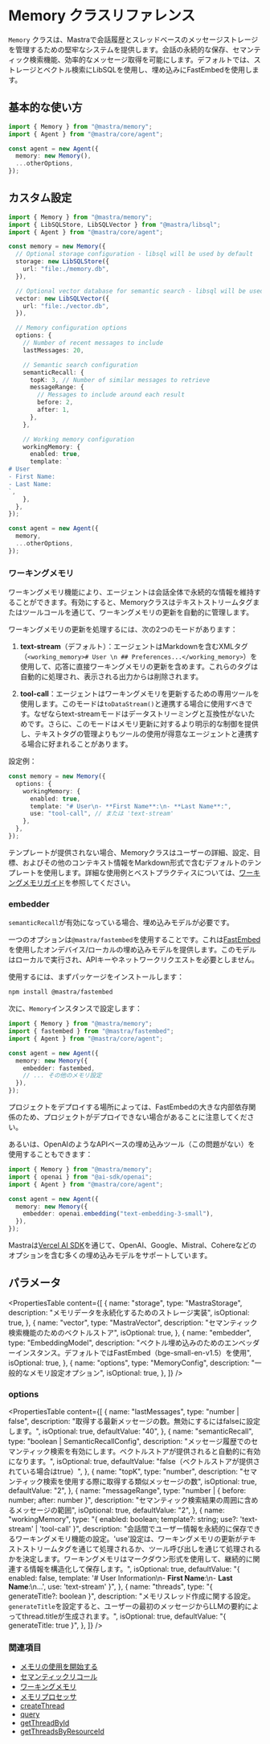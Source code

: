 # Memory クラスリファレンス

`Memory` クラスは、Mastraで会話履歴とスレッドベースのメッセージストレージを管理するための堅牢なシステムを提供します。会話の永続的な保存、セマンティック検索機能、効率的なメッセージ取得を可能にします。デフォルトでは、ストレージとベクトル検索にLibSQLを使用し、埋め込みにFastEmbedを使用します。

## 基本的な使い方

```typescript copy showLineNumbers
import { Memory } from "@mastra/memory";
import { Agent } from "@mastra/core/agent";

const agent = new Agent({
  memory: new Memory(),
  ...otherOptions,
});
```

## カスタム設定

```typescript copy showLineNumbers
import { Memory } from "@mastra/memory";
import { LibSQLStore, LibSQLVector } from "@mastra/libsql";
import { Agent } from "@mastra/core/agent";

const memory = new Memory({
  // Optional storage configuration - libsql will be used by default
  storage: new LibSQLStore({
    url: "file:./memory.db",
  }),

  // Optional vector database for semantic search - libsql will be used by default
  vector: new LibSQLVector({
    url: "file:./vector.db",
  }),

  // Memory configuration options
  options: {
    // Number of recent messages to include
    lastMessages: 20,

    // Semantic search configuration
    semanticRecall: {
      topK: 3, // Number of similar messages to retrieve
      messageRange: {
        // Messages to include around each result
        before: 2,
        after: 1,
      },
    },

    // Working memory configuration
    workingMemory: {
      enabled: true,
      template: `
# User
- First Name:
- Last Name:
`,
    },
  },
});

const agent = new Agent({
  memory,
  ...otherOptions,
});
```

### ワーキングメモリ

ワーキングメモリ機能により、エージェントは会話全体で永続的な情報を維持することができます。有効にすると、Memoryクラスはテキストストリームタグまたはツールコールを通じて、ワーキングメモリの更新を自動的に管理します。

ワーキングメモリの更新を処理するには、次の2つのモードがあります：

1. **text-stream**（デフォルト）：エージェントはMarkdownを含むXMLタグ（`<working_memory># User \n ## Preferences...</working_memory>`）を使用して、応答に直接ワーキングメモリの更新を含めます。これらのタグは自動的に処理され、表示される出力からは削除されます。

2. **tool-call**：エージェントはワーキングメモリを更新するための専用ツールを使用します。このモードは`toDataStream()`と連携する場合に使用すべきです。なぜならtext-streamモードはデータストリーミングと互換性がないためです。さらに、このモードはメモリ更新に対するより明示的な制御を提供し、テキストタグの管理よりもツールの使用が得意なエージェントと連携する場合に好まれることがあります。

設定例：

```typescript copy showLineNumbers
const memory = new Memory({
  options: {
    workingMemory: {
      enabled: true,
      template: "# User\n- **First Name**:\n- **Last Name**:",
      use: "tool-call", // または 'text-stream'
    },
  },
});
```

テンプレートが提供されない場合、Memoryクラスはユーザーの詳細、設定、目標、およびその他のコンテキスト情報をMarkdown形式で含むデフォルトのテンプレートを使用します。詳細な使用例とベストプラクティスについては、[ワーキングメモリガイド](/docs/memory/working-memory.mdx#designing-effective-templates)を参照してください。

### embedder

`semanticRecall`が有効になっている場合、埋め込みモデルが必要です。

一つのオプションは`@mastra/fastembed`を使用することです。これは[FastEmbed](https://github.com/Anush008/fastembed-js)を使用したオンデバイス/ローカルの埋め込みモデルを提供します。このモデルはローカルで実行され、APIキーやネットワークリクエストを必要としません。

使用するには、まずパッケージをインストールします：

```bash npm2yarn copy
npm install @mastra/fastembed
```

次に、`Memory`インスタンスで設定します：

```typescript {2,7}
import { Memory } from "@mastra/memory";
import { fastembed } from "@mastra/fastembed";
import { Agent } from "@mastra/core/agent";

const agent = new Agent({
  memory: new Memory({
    embedder: fastembed,
    // ... その他のメモリ設定
  }),
});
```

プロジェクトをデプロイする場所によっては、FastEmbedの大きな内部依存関係のため、プロジェクトがデプロイできない場合があることに注意してください。

あるいは、OpenAIのようなAPIベースの埋め込みツール（この問題がない）を使用することもできます：

```typescript {2,7}
import { Memory } from "@mastra/memory";
import { openai } from "@ai-sdk/openai";
import { Agent } from "@mastra/core/agent";

const agent = new Agent({
  memory: new Memory({
    embedder: openai.embedding("text-embedding-3-small"),
  }),
});
```

Mastraは[Vercel AI SDK](https://sdk.vercel.ai/docs/ai-sdk-core/embeddings)を通じて、OpenAI、Google、Mistral、Cohereなどのオプションを含む多くの埋め込みモデルをサポートしています。

## パラメータ

<PropertiesTable
  content={[
    {
      name: "storage",
      type: "MastraStorage",
      description: "メモリデータを永続化するためのストレージ実装",
      isOptional: true,
    },
    {
      name: "vector",
      type: "MastraVector",
      description: "セマンティック検索機能のためのベクトルストア",
      isOptional: true,
    },
    {
      name: "embedder",
      type: "EmbeddingModel",
      description:
        "ベクトル埋め込みのためのエンベッダーインスタンス。デフォルトではFastEmbed（bge-small-en-v1.5）を使用",
      isOptional: true,
    },
    {
      name: "options",
      type: "MemoryConfig",
      description: "一般的なメモリ設定オプション",
      isOptional: true,
    },
  ]}
/>

### options

<PropertiesTable
  content={[
    {
      name: "lastMessages",
      type: "number | false",
      description:
        "取得する最新メッセージの数。無効にするにはfalseに設定します。",
      isOptional: true,
      defaultValue: "40",
    },
    {
      name: "semanticRecall",
      type: "boolean | SemanticRecallConfig",
      description:
        "メッセージ履歴でのセマンティック検索を有効にします。ベクトルストアが提供されると自動的に有効になります。",
      isOptional: true,
      defaultValue: "false（ベクトルストアが提供されている場合はtrue）",
    },
    {
      name: "topK",
      type: "number",
      description:
        "セマンティック検索を使用する際に取得する類似メッセージの数",
      isOptional: true,
      defaultValue: "2",
    },
    {
      name: "messageRange",
      type: "number | { before: number; after: number }",
      description:
        "セマンティック検索結果の周囲に含めるメッセージの範囲",
      isOptional: true,
      defaultValue: "2",
    },
    {
      name: "workingMemory",
      type: "{ enabled: boolean; template?: string; use?: 'text-stream' | 'tool-call' }",
      description:
        "会話間でユーザー情報を永続的に保存できるワーキングメモリ機能の設定。'use'設定は、ワーキングメモリの更新がテキストストリームタグを通じて処理されるか、ツール呼び出しを通じて処理されるかを決定します。ワーキングメモリはマークダウン形式を使用して、継続的に関連する情報を構造化して保存します。",
      isOptional: true,
      defaultValue:
        "{ enabled: false, template: '# User Information\\n- **First Name**:\\n- **Last Name**:\\n...', use: 'text-stream' }",
    },
    {
      name: "threads",
      type: "{ generateTitle?: boolean }",
      description:
        "メモリスレッド作成に関する設定。`generateTitle`を設定すると、ユーザーの最初のメッセージからLLMの要約によってthread.titleが生成されます。",
      isOptional: true,
      defaultValue: "{ generateTitle: true }",
    },
  ]}
/>

### 関連項目

- [メモリの使用を開始する](/docs/memory/overview.mdx)
- [セマンティックリコール](/docs/memory/semantic-recall.mdx)
- [ワーキングメモリ](/docs/memory/working-memory.mdx)
- [メモリプロセッサ](/docs/memory/memory-processors.mdx)
- [createThread](/reference/memory/createThread.mdx)
- [query](/reference/memory/query.mdx)
- [getThreadById](/reference/memory/getThreadById.mdx)
- [getThreadsByResourceId](/reference/memory/getThreadsByResourceId.mdx)
